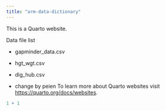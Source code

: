 ```yaml
---
title: "arm-data-dictionary"
---
```


This is a Quarto website.

Data file list

-   gapminder_data.csv

-   hgt_wgt.csv

-   dig_hub.csv

- change by peien
To learn more about Quarto websites visit <https://quarto.org/docs/websites>.

```r
1 + 1
```
